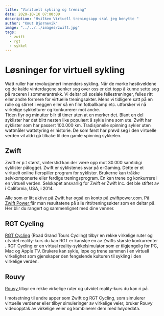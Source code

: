 ```yaml
---
title: "Virituell sykling og trening"
date: 2020-10-10 07:00:00
description: "Hvilken Virtuell treningsapp skal jeg benytte "
author: "Knut Bjørnevik"
image: "../../../images/zwift.jpg"
tags:
  - zwift
  - rgt
  - sykkel
---
```


<h1> Løsninger for virtuell sykling </h1> 

Watt ruller har revolusjonert innendørs sykling. Når de mørke høstkveldene og de kalde vinterdagene senker seg over oss er det topp å kunne sette seg på raceren i sommerantrekk. Vi deltar på sosiale fellestreninger, felles ritt eller andre formere for virtuelle treningsøkter.  Mens vi tidligere satt på en rulle og stirret i veggen eller så en film fotballkamp etc. utforsker vi nå virkelige sykkelturer og konkurrerer mot andre.  
Tiden flyr og minutter blir til timer uten at en merker det. Blant en del syklister har det blitt nesten like populært å sykle inne som ute. Zwift har syklister som har passert 100.000 km.
Tradisjonelle spinning sykler  uten wattmåler wattstyring er historie. 
De som først har prøvd seg i den virtuelle verden vil aldri gå tilbake til den gamle spinning sykkelen.

<h2>Zwift </h2>
Zwift er p.t størst, vinterstid kan der være opp mot 30.000 samtidigi syklister pålogget.  Zwift er syklistenes svar på e-Gaming. Dette er et virituelt online flerspiller program for syklister. Brukerne kan tråkke selvkomponerte eller ferdige treningsprogram. En kan trene og konkurrere i en virtuell verden. 
Selskapet ansvarlig for Zwift er Zwift Inc. det ble stiftet av i California, USA, i 2014.


Alle som er litt aktive på Zwift har også en konto på zwiftpower.com. 
På <a target="_blank" rel="noopener noreferrer" href= "https://zwiftpower.com/team.php?id=4977"> Zwift Power   </a> får man resultatene på alle ritt/treningsøkter som en deltar på.  Her blir du rangert og sammenlignet med dine venner. 


## RGT Cycling
<a target="_blank" rel="noopener noreferrer" href= "https://RGT.com/" > RGT Cycling</a> (Road Grand Tours Cycling) tilbyr en rekke virkelige ruter og utvidet reality-kurs du kan RGT er kanskje en av Zwifts største konkurrenter .  RGT Cycling er en virtual reality-sykkelsimulator som er tilgjengelig for PC, Mac og Apple TV.  Brukere kan sykle, løpe og trene sammen i en virtuell virkelighet som gjenskaper den fengslende kulturen til sykling i den virkelige verden.


## Rouvy
<a target="_blank" rel="noopener noreferrer" href= "https://rouvy.com/en/" > Rouvy </a>
 tilbyr en rekke virkelige ruter og utvidet reality-kurs du kan ri på.

I motsetning til andre apper som Zwift og RGT Cycling, som simulerer virtuelle 
verdener eller tilbyr simuleringer av virkelige veier, bruker Rouvy videoopptak av virkelige veier og 
kombinerer dem med høydedata.

